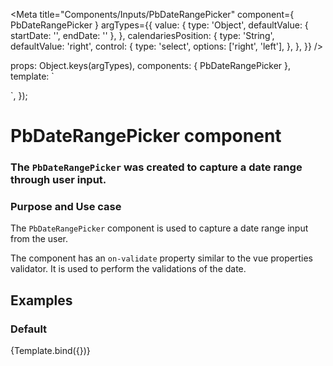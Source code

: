 
<Meta
  title="Components/Inputs/PbDateRangePicker"
  component={ PbDateRangePicker }
  argTypes={{
    value: {
      type: 'Object',
      defaultValue: { startDate: '', endDate: '' },
    },
    calendariesPosition: {
      type: 'String',
      defaultValue: 'right',
      control: {
        type: 'select',
        options: ['right', 'left'],
      },
    },
  }}
/>

  props: Object.keys(argTypes),
  components: { PbDateRangePicker },
  template: `
  <div style="width: 100%; display: flex; justify-content: center">
    <PbDateRangePicker
      style="width: 265px;"
      :value="value"
      :calendaries-position="calendariesPosition"
    />
  </div>
  `,
});

# **PbDateRangePicker component**
### The `PbDateRangePicker` was created to capture a date range through user input.

### Purpose and Use case

The `PbDateRangePicker` component is used to capture a date range input from the user.

The component has an `on-validate` property similar to the vue properties validator.
It is used to perform the validations of the date.

## Examples

### Default

<Canvas>
  <Story name="Default" height="auto">
    {Template.bind({})}
  </Story>
</Canvas>
